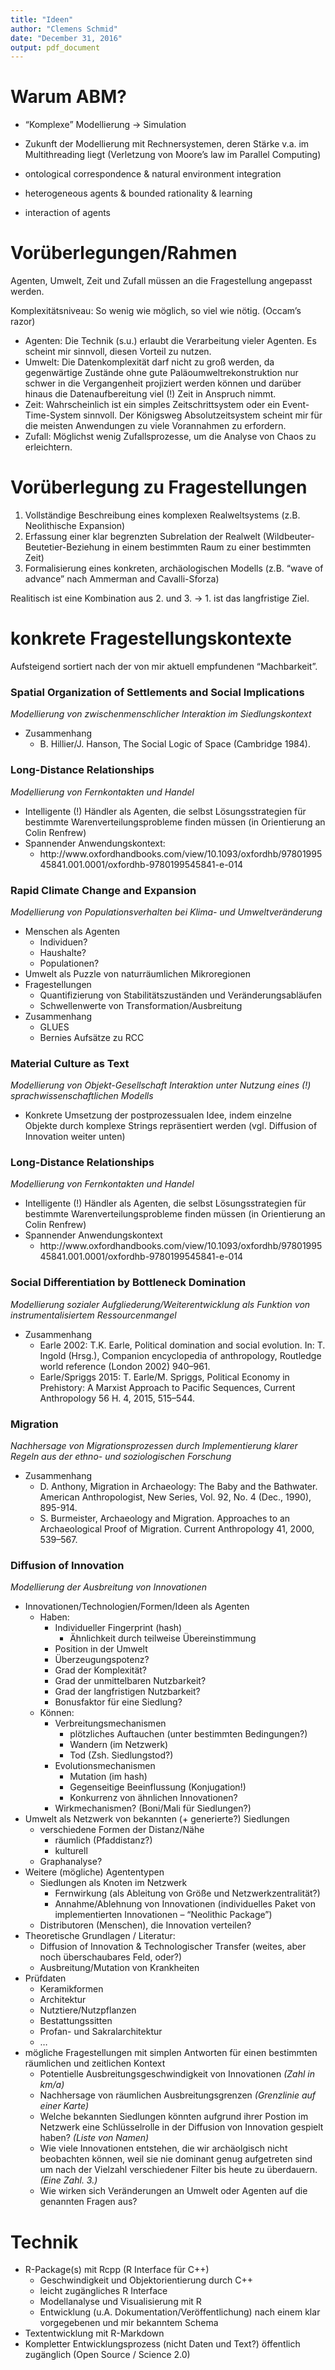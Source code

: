 ```yaml
---
title: "Ideen"
author: "Clemens Schmid"
date: "December 31, 2016"
output: pdf_document
---
```


# Warum ABM?

- "Komplexe" Modellierung -> Simulation
- Zukunft der Modellierung mit Rechnersystemen, deren Stärke v.a. im Multithreading liegt (Verletzung von Moore’s law im Parallel Computing)

- ontological correspondence & natural environment integration
- heterogeneous agents & bounded rationality & learning
- interaction of agents

# Vorüberlegungen/Rahmen

Agenten, Umwelt, Zeit und Zufall müssen an die Fragestellung angepasst werden. 

Komplexitätsniveau: So wenig wie möglich, so viel wie nötig. (Occam's razor)

- Agenten: Die Technik (s.u.) erlaubt die Verarbeitung vieler Agenten. Es scheint mir sinnvoll, diesen Vorteil zu nutzen.
- Umwelt: Die Datenkomplexität darf nicht zu groß werden, da gegenwärtige Zustände ohne gute Paläoumweltrekonstruktion nur schwer in die Vergangenheit projiziert werden können und darüber hinaus die Datenaufbereitung viel (!) Zeit in Anspruch nimmt. 
- Zeit: Wahrscheinlich ist ein simples Zeitschrittsystem oder ein Event-Time-System sinnvoll. Der Königsweg Absolutzeitsystem scheint mir für die meisten Anwendungen zu viele Vorannahmen zu erfordern. 
- Zufall: Möglichst wenig Zufallsprozesse, um die Analyse von Chaos zu erleichtern. 

# Vorüberlegung zu Fragestellungen

1. Vollständige Beschreibung eines komplexen Realweltsystems (z.B. Neolithische Expansion)
2. Erfassung einer klar begrenzten Subrelation der Realwelt (Wildbeuter-Beutetier-Beziehung in einem bestimmten Raum zu einer bestimmten Zeit)
3. Formalisierung eines konkreten, archäologischen Modells (z.B. "wave of advance" nach Ammerman and Cavalli-Sforza)

Realitisch ist eine Kombination aus 2. und 3. -> 1. ist das langfristige Ziel.

# konkrete Fragestellungskontexte

Aufsteigend sortiert nach der von mir aktuell empfundenen "Machbarkeit".

### Spatial Organization of Settlements and Social Implications

*Modellierung von zwischenmenschlicher Interaktion im Siedlungskontext*

- Zusammenhang
    - B. Hillier/J. Hanson, The Social Logic of Space (Cambridge 1984).

### Long-Distance Relationships

*Modellierung von Fernkontakten und Handel*

- Intelligente (!) Händler als Agenten, die selbst Lösungsstrategien für bestimmte Warenverteilungsprobleme finden müssen (in Orientierung an Colin Renfrew)
- Spannender Anwendungskontext:
    - http://www.oxfordhandbooks.com/view/10.1093/oxfordhb/9780199545841.001.0001/oxfordhb-9780199545841-e-014

### Rapid Climate Change and Expansion

*Modellierung von Populationsverhalten bei Klima- und Umweltveränderung*

- Menschen als Agenten
    - Individuen?
    - Haushalte?
    - Populationen?
- Umwelt als Puzzle von naturräumlichen Mikroregionen
- Fragestellungen
    - Quantifizierung von Stabilitätszuständen und Veränderungsabläufen
    - Schwellenwerte von Transformation/Ausbreitung  
- Zusammenhang
    - GLUES
    - Bernies Aufsätze zu RCC
    
### Material Culture as Text

*Modellierung von Objekt-Gesellschaft Interaktion unter Nutzung eines (!) sprachwissenschaftlichen Modells*

- Konkrete Umsetzung der postprozessualen Idee, indem einzelne Objekte durch komplexe Strings repräsentiert werden (vgl. Diffusion of Innovation weiter unten)

### Long-Distance Relationships

*Modellierung von Fernkontakten und Handel*

- Intelligente (!) Händler als Agenten, die selbst Lösungsstrategien für bestimmte Warenverteilungsprobleme finden müssen (in Orientierung an Colin Renfrew)
- Spannender Anwendungskontext
    - http://www.oxfordhandbooks.com/view/10.1093/oxfordhb/9780199545841.001.0001/oxfordhb-9780199545841-e-014

### Social Differentiation by Bottleneck Domination

*Modellierung sozialer Aufgliederung/Weiterentwicklung als Funktion von instrumentalisiertem Ressourcenmangel*

- Zusammenhang
    - Earle 2002: T.K. Earle, Political domination and social evolution. In: T. Ingold (Hrsg.), Companion encyclopedia of anthropology, Routledge world reference (London 2002) 940–961.
    - Earle/Spriggs 2015: T. Earle/M. Spriggs, Political Economy in Prehistory: A Marxist Approach to Pacific Sequences, Current Anthropology 56 H. 4, 2015, 515–544.

### Migration

*Nachhersage von Migrationsprozessen durch Implementierung klarer Regeln aus der ethno- und soziologischen Forschung*

- Zusammenhang
    - D. Anthony, Migration in Archaeology: The Baby and the Bathwater. American Anthropologist, New Series, Vol. 92, No. 4 (Dec., 1990), 895-914.
    - S. Burmeister, Archaeology and Migration. Approaches to an Archaeological Proof of Migration. Current Anthropology 41, 2000, 539–567.

### Diffusion of Innovation 

*Modellierung der Ausbreitung von Innovationen*

- Innovationen/Technologien/Formen/Ideen als Agenten
    - Haben: 
        - Individueller Fingerprint (hash)
          - Ähnlichkeit durch teilweise Übereinstimmung
        - Position in der Umwelt
        - Überzeugungspotenz?
        - Grad der Komplexität?
        - Grad der unmittelbaren Nutzbarkeit?
        - Grad der langfristigen Nutzbarkeit?
        - Bonusfaktor für eine Siedlung?
    - Können:
        - Verbreitungsmechanismen
            - plötzliches Auftauchen (unter bestimmten Bedingungen?)
            - Wandern (im Netzwerk)
            - Tod (Zsh. Siedlungstod?)
        - Evolutionsmechanismen
            - Mutation (im hash)
            - Gegenseitige Beeinflussung (Konjugation!)
            - Konkurrenz von ähnlichen Innovationen?
        - Wirkmechanismen? (Boni/Mali für Siedlungen?)
- Umwelt als Netzwerk von bekannten (+ generierte?) Siedlungen
    - verschiedene Formen der Distanz/Nähe 
        - räumlich (Pfaddistanz?)
        - kulturell
    - Graphanalyse?
- Weitere (mögliche) Agententypen
    - Siedlungen als Knoten im Netzwerk 
        - Fernwirkung (als Ableitung von Größe und Netzwerkzentralität?)
        - Annahme/Ablehnung von Innovationen (individuelles Paket von implementierten Innovationen -- "Neolithic Package")
    - Distributoren (Menschen), die Innovation verteilen?
- Theoretische Grundlagen / Literatur: 
    - Diffusion of Innovation & Technologischer Transfer (weites, aber noch überschaubares Feld, oder?)
    - Ausbreitung/Mutation von Krankheiten
- Prüfdaten
    - Keramikformen
    - Architektur
    - Nutztiere/Nutzpflanzen
    - Bestattungssitten
    - Profan- und Sakralarchitektur
    - ...
- mögliche Fragestellungen mit simplen Antworten für einen bestimmten räumlichen und zeitlichen Kontext
    - Potentielle Ausbreitungsgeschwindigkeit von Innovationen *(Zahl in km/a)*
    - Nachhersage von räumlichen Ausbreitungsgrenzen *(Grenzlinie auf einer Karte)*
    - Welche bekannten Siedlungen könnten aufgrund ihrer Postion im Netzwerk eine Schlüsselrolle in der Diffusion von Innovation gespielt haben? *(Liste von Namen)*
    - Wie viele Innovationen entstehen, die wir archäolgisch nicht beobachten können, weil sie nie dominant genug aufgetreten sind um nach der Vielzahl verschiedener Filter bis heute zu überdauern. *(Eine Zahl. 3.)*
    - Wie wirken sich Veränderungen an Umwelt oder Agenten auf die genannten Fragen aus?

# Technik

- R-Package(s) mit Rcpp (R Interface für C++)
    - Geschwindigkeit und Objektorientierung durch C++
    - leicht zugängliches R Interface
    - Modellanalyse und Visualisierung mit R
    - Entwicklung (u.A. Dokumentation/Veröffentlichung) nach einem klar vorgegebenen und mir bekanntem Schema
- Textentwicklung mit R-Markdown
- Kompletter Entwicklungsprozess (nicht Daten und Text?) öffentlich zugänglich (Open Source / Science 2.0) 
